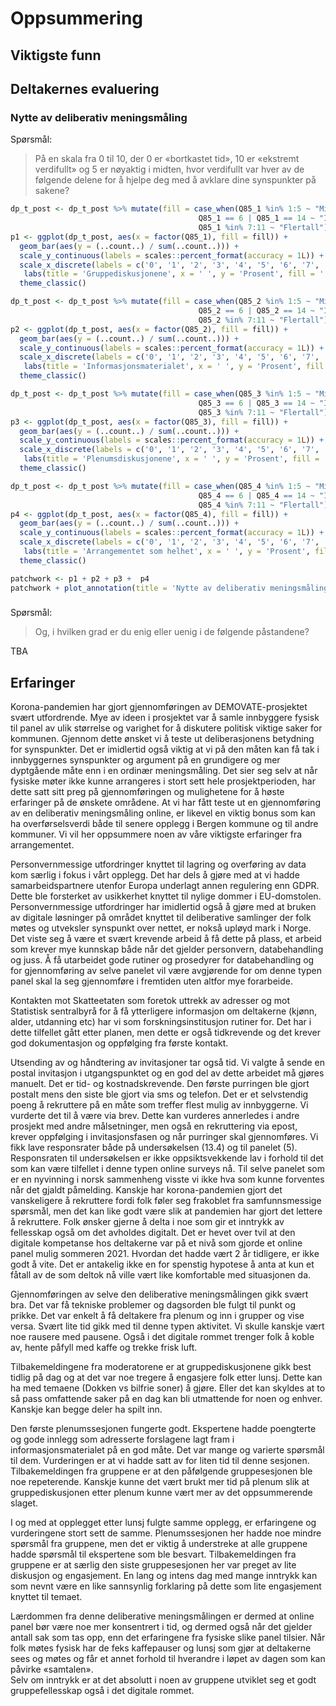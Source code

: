 # Oppsummering {#oppsummering}

## Viktigste funn

## Deltakernes evaluering

### Nytte av deliberativ meningsmåling
Spørsmål:

> På en skala fra 0 til 10, der 0 er «bortkastet tid», 10 er «ekstremt verdifullt» og 5 er nøyaktig i midten, hvor verdifullt var hver av de følgende delene for å hjelpe deg med å avklare dine synspunkter på sakene?

```r
dp_t_post <- dp_t_post %>% mutate(fill = case_when(Q85_1 %in% 1:5 ~ "Mindretall",
                                          Q85_1 == 6 | Q85_1 == 14 ~ "Ikke medregnet",
                                          Q85_1 %in% 7:11 ~ "Flertall")) 
p1 <- ggplot(dp_t_post, aes(x = factor(Q85_1), fill = fill)) +
  geom_bar(aes(y = (..count..) / sum(..count..))) +
  scale_y_continuous(labels = scales::percent_format(accuracy = 1L)) +
  scale_x_discrete(labels = c('0', '1', '2', '3', '4', '5', '6', '7', '8', '9', '10', '   Vet\n  ikke' ), drop = FALSE) +
   labs(title = 'Gruppediskusjonene', x = ' ', y = 'Prosent', fill = '')  +
  theme_classic()

dp_t_post <- dp_t_post %>% mutate(fill = case_when(Q85_2 %in% 1:5 ~ "Mindretall",
                                          Q85_2 == 6 | Q85_2 == 14 ~ "Ikke medregnet",
                                          Q85_2 %in% 7:11 ~ "Flertall")) 
p2 <- ggplot(dp_t_post, aes(x = factor(Q85_2), fill = fill)) +
  geom_bar(aes(y = (..count..) / sum(..count..))) +
  scale_y_continuous(labels = scales::percent_format(accuracy = 1L)) +
  scale_x_discrete(labels = c('0', '1', '2', '3', '4', '5', '6', '7', '8', '9', '10', '   Vet\n  ikke' ), drop = FALSE) +
   labs(title = 'Informasjonsmaterialet', x = ' ', y = 'Prosent', fill = '')  +
  theme_classic()

dp_t_post <- dp_t_post %>% mutate(fill = case_when(Q85_3 %in% 1:5 ~ "Mindretall",
                                          Q85_3 == 6 | Q85_3 == 14 ~ "Ikke medregnet",
                                          Q85_3 %in% 7:11 ~ "Flertall")) 
p3 <- ggplot(dp_t_post, aes(x = factor(Q85_3), fill = fill)) +
  geom_bar(aes(y = (..count..) / sum(..count..))) +
  scale_y_continuous(labels = scales::percent_format(accuracy = 1L)) +
  scale_x_discrete(labels = c('0', '1', '2', '3', '4', '5', '6', '7', '8', '9', '10', '   Vet\n  ikke' )) +
   labs(title = 'Plenumsdiskusjonene', x = ' ', y = 'Prosent', fill = '')  +
  theme_classic()

dp_t_post <- dp_t_post %>% mutate(fill = case_when(Q85_4 %in% 1:5 ~ "Mindretall",
                                          Q85_4 == 6 | Q85_4 == 14 ~ "Ikke medregnet",
                                          Q85_4 %in% 7:11 ~ "Flertall")) 
p4 <- ggplot(dp_t_post, aes(x = factor(Q85_4), fill = fill)) +
  geom_bar(aes(y = (..count..) / sum(..count..))) +
  scale_y_continuous(labels = scales::percent_format(accuracy = 1L)) +
  scale_x_discrete(labels = c('0', '1', '2', '3', '4', '5', '6', '7', '8', '9', '10', '    Vet\n  ikke' ), drop = FALSE) +
   labs(title = 'Arrangementet som helhet', x = ' ', y = 'Prosent', fill = '')  +
  theme_classic()

patchwork <- p1 + p2 + p3 +  p4
patchwork + plot_annotation(title = 'Nytte av deliberativ meningsmåling', caption = 'Svarfordeling fra 0 = Bortkastet tid, til 10 = Ekstremt verdifullt, og hvor 5 = Nøyaktig på midten')
```
### 
Spørsmål:

> Og, i hvilken grad er du enig eller uenig i de følgende påstandene?

TBA

## Erfaringer

Korona-pandemien har gjort gjennomføringen av DEMOVATE-prosjektet svært utfordrende. 
Mye av ideen i prosjektet var å samle innbyggere fysisk til panel av ulik størrelse og varighet for å diskutere politisk viktige saker for kommunen. 
Gjennom dette ønsket vi å teste ut deliberasjonens betydning for synspunkter. 
Det er imidlertid også viktig at vi på den måten kan få tak i innbyggernes synspunkter og argument på en grundigere og mer dyptgående måte enn i en ordinær meningsmåling. 
Det sier seg selv at når fysiske møter ikke kunne arrangeres i stort sett hele prosjektperioden, har dette satt sitt preg på gjennomføringen og mulighetene for å høste erfaringer på de ønskete områdene. 
At vi har fått teste ut en gjennomføring av en deliberativ meningsmåling online, er likevel en viktig bonus som kan ha overførselsverdi både til senere opplegg i Bergen kommune og til andre kommuner. 
Vi vil her oppsummere noen av våre viktigste erfaringer fra arrangementet.

Personvernmessige utfordringer knyttet til lagring og overføring av data kom særlig i fokus i vårt opplegg. 
Det har dels å gjøre med at vi hadde samarbeidspartnere utenfor Europa underlagt annen regulering enn GDPR. 
Dette ble forsterket av usikkerhet knyttet til nylige dommer i EU-domstolen. 
Personvernmessige utfordringer har imidlertid også å gjøre med at bruken av digitale løsninger på området knyttet til deliberative samlinger der folk møtes og utveksler synspunkt over nettet, er nokså upløyd mark i Norge. 
Det viste seg å være et svært krevende arbeid å få dette på plass, et arbeid som krever mye kunnskap både når det gjelder personvern, databehandling og juss.
Å få utarbeidet gode rutiner og prosedyrer for databehandling og for gjennomføring av selve panelet vil være avgjørende for om denne typen panel skal la seg gjennomføre i fremtiden uten altfor mye forarbeide. 

Kontakten mot Skatteetaten som foretok uttrekk av adresser og mot Statistisk sentralbyrå for å få ytterligere informasjon om deltakerne (kjønn, alder, utdanning etc) har vi som forskningsinstitusjon rutiner for.
Det har i dette tilfellet gått etter planen, men dette er også tidkrevende og det krever god dokumentasjon og oppfølging fra første kontakt.

Utsending av og håndtering av invitasjoner tar også tid. 
Vi valgte å sende en postal invitasjon i utgangspunktet og en god del av dette arbeidet må gjøres manuelt. 
Det er tid- og kostnadskrevende. 
Den første purringen ble gjort postalt mens den siste ble gjort via sms og telefon. 
Det er et selvstendig poeng å rekruttere på en måte som treffer flest mulig av innbyggerne. 
Vi vurderte det til å være via brev. Dette kan vurderes annerledes i andre prosjekt med andre målsetninger, men også en rekruttering via epost, krever oppfølging i invitasjonsfasen og når purringer skal gjennomføres. 
Vi fikk lave responsrater både på undersøkelsen (13.4) og til panelet (5). 
Responsraten til undersøkelsen er ikke oppsiktsvekkende lav i forhold til det som kan være tilfellet i denne typen online surveys nå. 
Til selve panelet som er en nyvinning i norsk sammenheng visste vi ikke hva som kunne forventes når det gjaldt påmelding. 
Kanskje har korona-pandemien gjort det vanskeligere å rekruttere fordi folk føler seg frakoblet fra samfunnsmessige spørsmål, men det kan like godt være slik at pandemien har gjort det lettere å rekruttere. 
Folk ønsker gjerne å delta i noe som gir et inntrykk av fellesskap også om det avholdes digitalt. 
Det er hevet over tvil at den digitale kompetanse hos deltakerne var på et nivå som gjorde et online panel mulig sommeren 2021. 
Hvordan det hadde vært 2 år tidligere, er ikke godt å vite. 
Det er antakelig ikke en for spenstig hypotese å anta at kun et fåtall av de som deltok nå ville vært like komfortable med situasjonen da.

Gjennomføringen av selve den deliberative meningsmålingen gikk svært bra. 
Det var få tekniske problemer og dagsorden ble fulgt til punkt og prikke. 
Det var enkelt å få deltakere fra plenum og inn i grupper og vise versa. Svært lite tid gikk med til denne typen aktivitet.
Vi skulle kanskje vært noe rausere med pausene. 
Også i det digitale rommet trenger folk å koble av, hente påfyll med kaffe og trekke frisk luft. 

Tilbakemeldingene fra moderatorene er at gruppediskusjonene gikk best tidlig på dag og at det var noe tregere å engasjere folk etter lunsj. 
Dette kan ha med temaene (Dokken vs bilfrie soner) å gjøre. 
Eller det kan skyldes at to så pass omfattende saker på en dag kan bli utmattende for noen og enhver.
Kanskje kan begge deler ha spilt inn. 

Den første plenumssesjonen fungerte godt. 
Ekspertene hadde poengterte og gode innlegg som adresserte forslagene lagt fram i informasjonsmaterialet på en god måte. 
Det var mange og varierte spørsmål til dem. 
Vurderingen er at vi hadde satt av for liten tid til denne sesjonen. 
Tilbakemeldingen fra gruppene er at den påfølgende gruppesesjonen ble noe repeterende.
Kanskje kunne det vært brukt mer tid på plenum slik at gruppediskusjonen etter plenum kunne vært mer av det oppsummerende slaget.

I og med at opplegget etter lunsj fulgte samme opplegg, er erfaringene og vurderingene stort sett de samme. 
Plenumssesjonen her hadde noe mindre spørsmål fra gruppene, men det er viktig å understreke at alle gruppene hadde spørsmål til ekspertene som ble besvart. 
Tilbakemeldingen fra gruppene er at særlig den siste gruppesesjonen her var preget av lite diskusjon og engasjement. 
En lang og intens dag med mange inntrykk kan som nevnt være en like sannsynlig forklaring på dette som lite engasjement knyttet til temaet. 

Lærdommen fra denne deliberative meningsmålingen er dermed at online panel bør være noe mer konsentrert i tid, og dermed også når det gjelder antall sak som tas opp, enn det erfaringene fra fysiske slike panel tilsier. 
Når folk møtes fysisk har de feks kaffepauser og lunsj som gjør at deltakerne sees og møtes og får et annet forhold til hverandre i løpet av dagen som kan påvirke «samtalen».  
Selv om inntrykk er at det absolutt i noen av gruppene utviklet seg et godt gruppefellesskap også i det digitale rommet.
